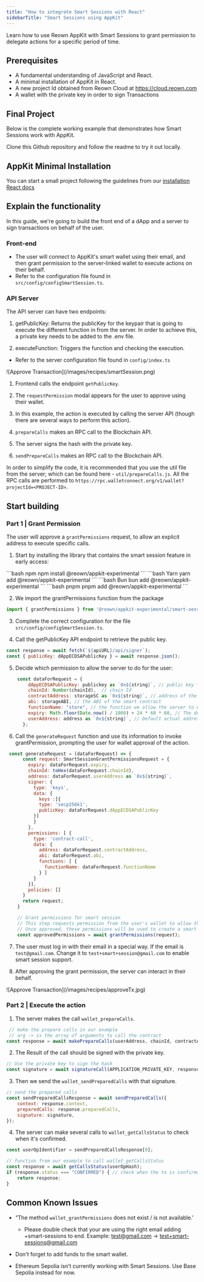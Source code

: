 ```yaml
---
title: "How to integrate Smart Sessions with React"
sidebarTitle: "Smart Sessions using AppKit"
---
```

Learn how to use Reown AppKit with Smart Sessions to grant permission to delegate actions for a specific period of time.


## Prerequisites
- A fundamental understanding of JavaScript and React.
- A minimal installation of AppKit in React.
- A new project Id obtained from Reown Cloud at https://cloud.reown.com
- A wallet with the private key in order to sign Transactions

## Final Project

Below is the complete working example that demonstrates how Smart Sessions work with AppKit.

<Card title="Appkit Example with Smart Session" icon="github" href="https://github.com/reown-com/appkit-web-examples/tree/main/react/react-wagmi-smart-session">
Clone this Github repository and follow the readme to try it out locally.
</Card>

## AppKit Minimal Installation

You can start a small project following the guidelines from our [installation React docs](https://docs.reown.com/appkit/react/core/installation#wagmi)

## Explain the functionality

In this guide, we're going to build the front end of a dApp and a server to sign transactions on behalf of the user.

### Front-end

- The user will connect to AppKit's smart wallet using their email, and then grant permission to the server-linked wallet to execute actions on their behalf.
- Refer to the configuration file found in `src/config/configSmartSession.ts`.

### API Server

The API server can have two endpoints:
1. getPublicKey: Returns the publicKey for the keypair that is going to execute the different function in from the server. In order to achieve this, a private key needs to be added to the .env file.

2. executeFunction: Triggers the function and checking the execution.
    
- Refer to the server configuration file found in `config/index.ts`

<Frame height="100">
![Approve Transaction](/images/recipes/smartSession.png)
</Frame>

1. Frontend calls the endpoint `getPublicKey`.

2. The `requestPermission` modal appears for the user to approve using their wallet.

3. In this example, the action is executed by calling the server API (though there are several ways to perform this action).

4. `prepareCalls` makes an RPC call to the Blockchain API.

5. The server signs the hash with the private key.

6. `sendPrepareCalls` makes an RPC call to the Blockchain API.

In order to simplify the code, it is recommended that you use the util file from the server; which can be found here - `util/prepareCalls.js`. All the RPC calls are performed to `https://rpc.walletconnect.org/v1/wallet?projectId=<PROJECT-ID>`.

## Start building

### Part 1 | Grant Permission

The user will approve a `grantPermissions` request, to allow an explicit address to execute specific calls.

1. Start by installing the library that contains the smart session feature in early access:

<CodeGroup>
```bash npm
npm install @reown/appkit-experimental
```
```bash Yarn
yarn add @reown/appkit-experimental
```
```bash Bun
bun add @reown/appkit-experimental
```
```bash pnpm
pnpm add @reown/appkit-experimental
```
</CodeGroup>

2. We import the grantPermissions function from the package

```js
import { grantPermissions } from '@reown/appkit-experimental/smart-session'
```

3. Complete the correct configuration for the file `src/config/configSmartSession.ts`.

4. Call the getPublicKey API endpoint to retrieve the public key.

```js
const response = await fetch(`${apiURL}/api/signer`);
const { publicKey: dAppECDSAPublicKey } = await response.json();
```

5. Decide which permission to allow the server to do for the user:

```js
    const dataForRequest = {
        dAppECDSAPublicKey: publickey as `0x${string}`, // public key from the server address
        chainId: Number(chainId),  // chain Id
        contractAddress: storageSC as `0x${string}`, // address of the smart contract
        abi: storageABI, // the ABI of the smart contract
        functionName: "store", // the function we allow the server to execute
        expiry: Math.floor(Date.now() / 1000) + 24 * 60 * 60, // The duration for which the permission is granted. (24hs)
        userAddress: address as `0x${string}`, // Default actual address
      };
```

6. Call the `generateRequest` function and use its information to invoke grantPermission, prompting the user for wallet approval of the action.

```js
 const generateRequest = (dataForRequest) => {
      const request: SmartSessionGrantPermissionsRequest = {
        expiry: dataForRequest.expiry,
        chainId: toHex(dataForRequest.chainId),
        address: dataForRequest.userAddress as `0x${string}`,
        signer: {
          type: 'keys',
          data: {
            keys :[{
            type: 'secp256k1',
            publicKey: dataForRequest.dAppECDSAPublicKey
          }]
          }
        },
        permissions: [ {
          type: 'contract-call',
          data: {
            address: dataForRequest.contractAddress,
            abi: dataForRequest.abi,
            functions: [ {
              functionName: dataForRequest.functionName
            } ]
          }
        }],
        policies: []
      }
      return request;
    }

    // Grant permissions for smart session
    // This step requests permission from the user's wallet to allow the dApp to make contract calls on their behalf
    // Once approved, these permissions will be used to create a smart session on the backend
    const approvedPermissions = await grantPermissions(request);
```

7. The user must log in with their email in a special way. If the email is `test@gmail.com`. Change it to `test+smart+session@gmail.com` to enable smart session support.

8. After approving the grant permission, the server can interact in their behalf.

<Frame height="100">
![Approve Transaction](/images/recipes/approveTx.jpg)
</Frame>

### Part 2 | Execute the action

1. The server makes the call `wallet_prepareCalls`.

```js
 // make the prepare calls in our example
 // arg -> is the array of arguments to call the contract
const response = await makePrepareCalls(userAddress, chainId, contractAddress, ABI, functionName, context, arg);
```

2. The Result of the call should be signed with the private key.

```js
// Use the private key to sign the hash
const signature = await signatureCall(APPLICATION_PRIVATE_KEY, response.signatureRequest.hash);
```

3. Then we send the `wallet_sendPreparedCalls` with that signature.

```js
// send the prepared calls
const sendPreparedCallsResponse = await sendPreparedCalls({
    context: response.context,
    preparedCalls: response.preparedCalls,
    signature: signature,
});
```

4. The server can make several calls to `wallet_getCallsStatus` to check when it's confirmed.

```js
const userOpIdentifier = sendPreparedCallsResponse[0];

// function from our example to call wallet_getCallsStatus
const response = await getCallsStatus(userOpHash);
if (response.status === "CONFIRMED") { // check when the tx is confirmed
    return response;
}
```

## Common Known Issues

- "The method `wallet_grantPermissions` does not exist / is not available.’
    - Please double check that your are using the right email adding +smart-sessions to end. Example: test@gmail.com -> test+smart-sessions@gmail.com

- Don't forget to add funds to the smart wallet.

- Ethereum Sepolia isn’t currently working with Smart Sessions. Use Base Sepolia instead for now.